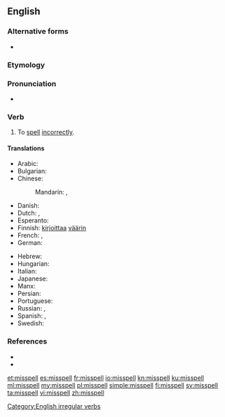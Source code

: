 ==English==

===Alternative forms===
* {{l|en|mis-spell}}

===Etymology===
{{prefix|mis|spell|lang=en}}

===Pronunciation===
* {{IPA|/mɪsˈspɛl/|lang=en}}
*: {{rhymes|ɛl|lang=en}}

===Verb===
{{en-verb|misspells|misspelling|misspelt|past2=misspelled}}

# To [[spell]] [[incorrectly]].

====Translations====
{{trans-top|to spell incorrectly}}
* Arabic: {{t|ar|أَخْطَأَ اَلتَّهْجِئَة}}
* Bulgarian: {{t|bg|неправилно пиша|tr=nepravilno pisha|sc=Cyrl}}
* Chinese:
*: Mandarin: {{t+|cmn|拼錯|sc=Hani}}, {{t|cmn|拼错|tr=pīncuò|sc=Hani}}
* Danish: {{t|da|stave forkert}}
* Dutch: {{t|nl|misspellen}}, {{t|nl|verkeerd spellen}}
* Esperanto: {{t|eo|misliterumi}}
* Finnish: [[kirjoittaa]] [[väärin]]
* French: {{t|fr|mal orthographier}}, {{t|fr|mal écrire}}
* German: {{t|de|falsch buchstabieren}}
{{trans-mid}}
* Hebrew: {{t-needed|he}}
* Hungarian: {{t|hu|elír}}
* Italian: {{t|it|scrivere male}}
* Japanese: {{t|ja|つづりを間違う|tr=tsuzuri-o machigau}}
* Manx: {{t|gv|mee-lettyr}}
* Persian: {{t|fa|غلط نوشتن|tr=ğalat neveštan|sc=fa-Arab}}
* Portuguese: {{t|pt|[[escrever]] [[errado]]}}
* Russian: {{t|ru|орфографи́чески непра́вильно писа́ть}}, {{t|ru|де́лать орфографи́ческие оши́бки}}
* Spanish: {{t|es|deletrear mal}}, {{t|es|escribir mal}}
* Swedish: {{t|sv|stava fel}}
{{trans-bottom}}

===References===
* {{R:Century 1911}}
* {{R:Webster 1913}}

[[Category:English irregular verbs]]

[[et:misspell]]
[[es:misspell]]
[[fr:misspell]]
[[io:misspell]]
[[kn:misspell]]
[[ku:misspell]]
[[ml:misspell]]
[[my:misspell]]
[[pl:misspell]]
[[simple:misspell]]
[[fi:misspell]]
[[sv:misspell]]
[[ta:misspell]]
[[vi:misspell]]
[[zh:misspell]]